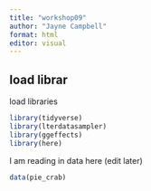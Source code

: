 ```yaml
---
title: "workshop09"
author: "Jayne Campbell"
format: html
editor: visual
---
```


## load librar

load libraries

```r
library(tidyverse)
library(lterdatasampler)
library(ggeffects)
library(here)
```

I am reading in data here (edit later)

```r
data(pie_crab)
```
